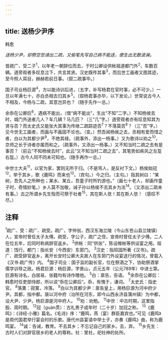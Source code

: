 ```yaml
---
---
---
```

title: 送杨少尹序
---



韩愈

*送杨少尹，却劈空忽请出二疏，又偷笔先写自己病不能送，便生出无数波澜。*

昔疏广、受二子<sup>1</sup>，以年老一朝辞位而去，于时公卿设供帐祖道都门外<sup>2</sup>，车数百辆。道旁观者多叹息泣下，共言其贤。汉史既传其事<sup>3</sup>，而后世工画者又图其迹，至今照人耳目，赫赫若前日事。（叙二疏事毕。）

国子司业杨巨源<sup>4</sup>，方以能诗训后进，（五字，补写杨君在官时事，必不可少。）一旦以年满七十，亦白丞相去归其乡<sup>5</sup>。（叙杨君事亦毕，以下发论。）世常说古今人不相及，今杨与二疏，其意岂异也？（随手先作一总。）

余忝在公卿后<sup>6</sup>，遇病不能出，（借“病不能出”，生出“不知”二字。）不知杨侯去时，城门外送者几人？车几辆？马几匹？（三“几”字。）道旁观者亦有叹息知其为贤与否？而太史氏又能张大其事为传继二疏踪迹否<sup>7</sup>？不落莫否<sup>8</sup>？（三“否”字。）见今世无工画者，而画与不画固不论也。（变。）然吾闻杨侯之去，丞相有爱而惜之者，白以为其都少尹<sup>9</sup>，不绝其禄。（疏事外，添出一杨事。）又为歌诗以劝之<sup>10</sup>，京师之长于诗者亦属而和之。（疏事外，又添出一杨事。）又不知当时二疏之去有是事否？（前云“不知杨侯去时”，此云“又不知当时二疏之去”，其笔势如疾风之左踅右踅。）古今人同不同未可知也。（随手再作一总。）

中世士大夫<sup>11</sup>，以官为家，罢则无所于归。（不是骂人，是反衬下文。）杨侯始冠<sup>12</sup>，举于其乡，歌《鹿鸣》而来也<sup>13</sup>。（宾句。）今之归，（主句。）指其树曰：“某树，吾先人之所种也；某水、某丘，吾童子时所钓游也。”（画七十老人，却画作童子时，奇情妙笔。）乡人莫不加敬，诫子孙以杨侯不去其乡为法<sup>14</sup>。（又添出二疏未有事。）古之所谓乡先生殁而可祭于社者<sup>15</sup>，其在斯人欤！其在斯人欤！（感叹不尽。）

## 注释

<sup>1</sup>疏广、受：疏广、疏受。疏广，字仲翁，西汉东海兰陵（今山东苍山县兰陵镇）人，宣帝时曾任太子太傅。疏受，字公子，疏广之侄，宣帝时曾任太子少傅。二人在位五年，后同时称病辞官返乡。
<sup>2</sup>供帐：同“供张”，陈设帷帐等供设宴之用。祖道：饯行。都门：指长安（今西安）东郭门。
<sup>3</sup>汉史：指班固所著《汉书》。疏广、疏受辞官返乡，离开长安时公卿大夫故人在东郭门外设宴送行的情况，曾载入《汉书·疏广传》内。
<sup>4</sup>国子司业：国子监的副长官，位在祭酒之下，协助祭酒掌儒学训导之政。杨君巨源：杨巨源，字景山，贞元五年（公元789年）中进士第。巨源有诗名，白居易、张籍均有诗作赠他。
<sup>5</sup>白：禀告，告语。
<sup>6</sup>余忝在公卿后：韩愈时任吏部侍郎，所以说“忝在公卿后”。忝，有愧于，谦词。
<sup>7</sup>太史氏：指史官。
<sup>8</sup>落薁：寂寞，冷落。
<sup>9</sup>白以为其都少尹：禀告皇上，用杨巨源为河中府少尹。其都，指中都。唐以河中府（治所在河东，即今山西永济县蒲州镇）为中都，设大尹、少尹。杨巨源是河中府人。
<sup>10</sup>劝：劝勉。
<sup>11</sup>中世：中古时期，这里指股、周时期。
<sup>12</sup>冠（guàn贯）：古礼男子成年时（二十岁）加冠之称。
<sup>13</sup>《鹿鸣》：《诗经·小雅》篇名。《毛诗》序：“鹿鸣，燕（宴）群臣嘉宾也。”可见《鹿鸣》是周代国君举行宴会时的乐歌。唐代州县宴请中举士子，亦奏《鹿鸣》曲，称为鹿鸣宴。
<sup>14</sup>诚：告诫，教育。不去其乡；不忘记自己的家乡。去，弃。
<sup>15</sup>乡先生：古时人们对辞官居乡的老人的尊称。社：里社，祀社神的处所。